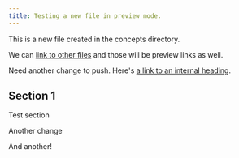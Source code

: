```yaml
---
title: Testing a new file in preview mode.
---
```


This is a new file created in the concepts directory.

We can [link to other files](./accounts-and-keys) and those will be preview links as well.

Need another change to push. Here's [a link to an internal heading](#section-1).


## Section 1

Test section

Another change

And another!